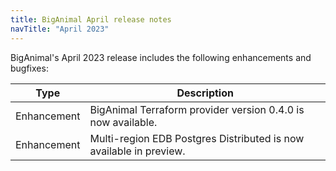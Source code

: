 ```yaml
---
title: BigAnimal April release notes
navTitle: "April 2023"
---
```


BigAnimal's April 2023 release includes the following enhancements and bugfixes:

|    Type     |                            Description                             |
| ----------- | ------------------------------------------------------------------ |
| Enhancement | BigAnimal Terraform provider version 0.4.0 is now available.       |
| Enhancement | Multi-region EDB Postgres Distributed is now available in preview. |
